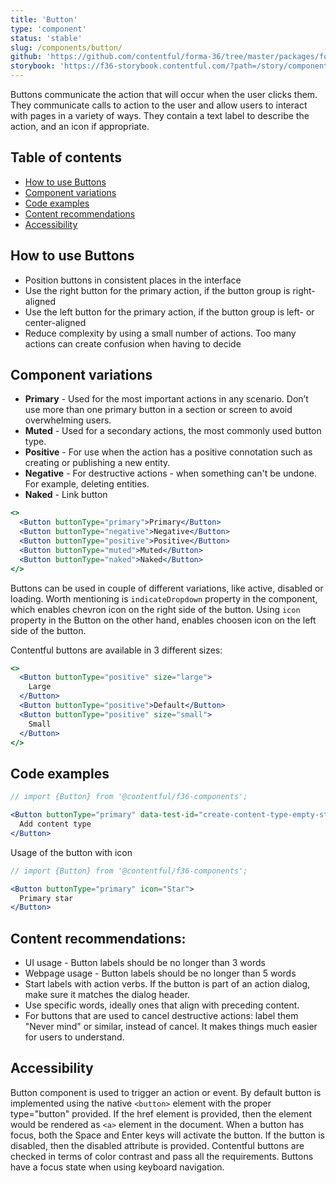 ```yaml
---
title: 'Button'
type: 'component'
status: 'stable'
slug: /components/button/
github: 'https://github.com/contentful/forma-36/tree/master/packages/forma-36-react-components/src/components/Button'
storybook: 'https://f36-storybook.contentful.com/?path=/story/components-button--button'
---
```


Buttons communicate the action that will occur when the user clicks them. They communicate calls to action to the user and allow users to interact with pages in a variety of ways. They contain a text label to describe the action, and an icon if appropriate.

## Table of contents

- [How to use Buttons](#how-to-use-buttons)
- [Component variations](#component-variations)
- [Code examples](#code-examples)
- [Content recommendations](#content-recommendations)
- [Accessibility](#accessibility)

## How to use Buttons

- Position buttons in consistent places in the interface
- Use the right button for the primary action, if the button group is right-aligned
- Use the left button for the primary action, if the button group is left- or center-aligned
- Reduce complexity by using a small number of actions. Too many actions can create confusion when having to decide

## Component variations

- **Primary** - Used for the most important actions in any scenario. Don’t use more than one primary button in a section or screen to avoid overwhelming users.
- **Muted** - Used for a secondary actions, the most commonly used button type.
- **Positive** - For use when the action has a positive connotation such as creating or publishing a new entity.
- **Negative** - For destructive actions - when something can't be undone. For example, deleting entities.
- **Naked** - Link button

```jsx
<>
  <Button buttonType="primary">Primary</Button>
  <Button buttonType="negative">Negative</Button>
  <Button buttonType="positive">Positive</Button>
  <Button buttonType="muted">Muted</Button>
  <Button buttonType="naked">Naked</Button>
</>
```

Buttons can be used in couple of different variations, like active, disabled or loading. Worth mentioning is `indicateDropdown` property in the component, which enables chevron icon on the right side of the button. Using `icon` property in the Button on the other hand, enables choosen icon on the left side of the button.

Contentful buttons are available in 3 different sizes:

```jsx
<>
  <Button buttonType="positive" size="large">
    Large
  </Button>
  <Button buttonType="positive">Default</Button>
  <Button buttonType="positive" size="small">
    Small
  </Button>
</>
```

## Code examples

```jsx
// import {Button} from '@contentful/f36-components';

<Button buttonType="primary" data-test-id="create-content-type-empty-state">
  Add content type
</Button>
```

Usage of the button with icon

```jsx
// import {Button} from '@contentful/f36-components';

<Button buttonType="primary" icon="Star">
  Primary star
</Button>
```

## Content recommendations:

- UI usage - Button labels should be no longer than 3 words
- Webpage usage - Button labels should be no longer than 5 words
- Start labels with action verbs. If the button is part of an action dialog, make sure it matches the dialog header.
- Use specific words, ideally ones that align with preceding content.
- For buttons that are used to cancel destructive actions: label them "Never mind" or similar, instead of cancel. It makes things much easier for users to understand.

## Accessibility

Button component is used to trigger an action or event. By default button is implemented using the native `<button>` element with the proper type="button" provided. If the href element is provided, then the element would be rendered as `<a>` element in the document.
When a button has focus, both the Space and Enter keys will activate the button. If the button is disabled, then the disabled attribute is provided.
Contentful buttons are checked in terms of color contrast and pass all the requirements.
Buttons have a focus state when using keyboard navigation.
